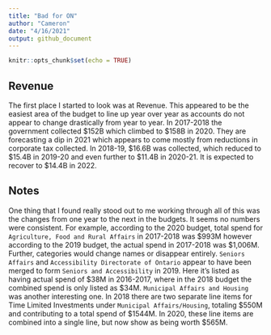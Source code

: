 ```yaml
---
title: "Bad for ON"
author: "Cameron"
date: "4/16/2021"
output: github_document
---
```


```r
knitr::opts_chunk$set(echo = TRUE)
```

## Revenue

The first place I started to look was at Revenue.  This appeared to be the easiest area of the budget to line up year over year as accounts do not appear to change drastically from year to year.  In 2017-2018 the government collected \$152B which climbed to \$158B in 2020.  They are forecasting a dip in 2021 which appears to come mostly from reductions in corporate tax collected.  In 2018-19, \$16.6B was collected, which reduced to \$15.4B in 2019-20 and even further to \$11.4B in 2020-21.  It is expected to recover to \$14.4B in 2022.

## Notes

One thing that I found really stood out to me working through all of this was the changes from one year to the next in the budgets.  It seems no numbers were consistent.  For example, according to the 2020 budget, total spend for `Agriculture, Food and Rural Affairs` in 2017-2018 was \$993M however according to the 2019 budget, the actual spend in 2017-2018 was \$1,006M.  Further, categories would change names or disappear entirely.  `Seniors Affairs` and `Accessibility Directorate of Ontario` appear to have been merged to form `Seniors and Accessibility` in 2019.  Here it's listed as having actual spend of \$38M in 2016-2017, where in the 2018 budget the combined spend is only listed as \$34M.  `Municipal Affairs and Housing` was another interesting one.  In 2018 there are two separate line items for Time Limited Investments under `Municipal Affairs/Housing`, totaling \$550M and contributing to a total spend of \$1544M.  In 2020, these line items are combined into a single line, but now show as being worth \$565M.